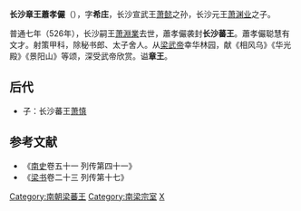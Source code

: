 {{東亞男性歷史人物
|名稱=长沙章王
|身份=南梁宗室
|前任= 
|繼任= 
|畫像=
|姓名=蕭孝儼 
|字=希庄
|官職=秘书郎、太子舍人
|封爵=长沙蕃王
|出生年=498年
|出生地=[[南朝齐|南朝齐]]
|婚年=
|逝世年=？
|逝世地=[[南朝梁|南朝梁]]
|諡號=章王
|墳墓=
|注釋=}}
'''长沙章王蕭孝儼'''（{{bd|498年||？|catIdx=L}}），字'''希庄'''，长沙宣武王[[萧懿|萧懿]]之孙，长沙元王[[萧渊业|萧渊业]]之子。

普通七年（526年），长沙嗣王[[萧淵業|萧淵業]]去世，蕭孝儼袭封'''长沙蕃王'''。蕭孝儼聪慧有文才。射策甲科，除秘书郎、太子舍人。从[[梁武帝|梁武帝]]幸华林园，献《相风乌》《华光殿》《景阳山》等颂，深受武帝欣赏。谥'''章王'''。

==后代==
*子：长沙蕃王[[萧慎|萧慎]]

==参考文献==
*《[[南史|南史]]卷五十一 列传第四十一》
*《[[梁书|梁书]]卷二十三 列传第十七》

[[Category:南朝梁蕃王|Category:南朝梁蕃王]]
[[Category:南梁宗室|Category:南梁宗室]]
[[Category:蘭陵蕭氏|X]]